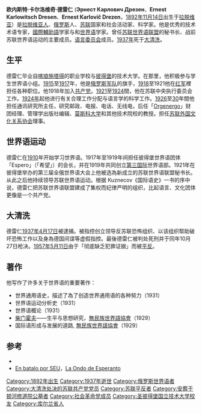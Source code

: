 {{refimprove|time=2017-03-19T08:59:57+00:00}}
'''欧内斯特·卡尔洛维奇·德雷仁''' ({{Ru}}'''Эрнест Карлович Дрезен'''、{{De}}'''Ernest Karlowitsch Dresen'''、{{Eo}}'''Ernest Karloviĉ Drezen'''，[[1892年|1892年]][[11月14日|11月14日]]出生于[[拉脱维亚|拉脱维亚]]）是[[拉脱维亚人|拉脱维亚人]]、[[俄罗斯|俄罗斯]]人、[[苏联|苏联]]国家和社会活动家、科学家。他是优秀的技术术语专家，[[國際輔助語|國際輔助語]]学家与和[[世界语|世界语]]学家。曾任[[苏联世界语联盟|苏联世界语联盟]]的秘书长、战前苏联世界语运动的主要成员。[[语言委员会|语言委员会]]成员。[[1937年|1937年]]死于[[大清洗|大清洗]]。

==生平==
德雷仁毕业自[[喀琅施塔得|喀琅施塔得]]的职业学校与[[圣彼得堡|彼得堡]]的技术大学。在那里，他积极参与学生世界语小组。[[1915年|1915]]至[[1917年|1917]]年，他是[[俄罗斯军队|俄罗斯军队]]的旗手，[[1918年|1918]]至1921他在[[苏联工农红军|红军]]裡担任各种职位。他1918年加入[[苏联共产党|共产党]]。[[1921年|1921]]至[[1924年|1924]]間，他在苏联中央执行委员会工作。[[1924年|1924年]]起他进行有关合理工作分配与语言学的科学工作。[[1926年|1926]]至[[1930年|30]]年間他担任通讯研究所主任，研究邮政、电报、电话、无线电，后任「[[Orgenergo|Orgenergo]]」财团经理、管理学出版社编辑、[[莫斯科大学|莫斯科大学]]和其他技术院校的教授。担任[[苏联外国文化关系协会|苏联外国文化关系协会]]理事。

==世界语运动==
德雷仁在[[1910年|1910]]年开始学习世界语。1917年至1919年间担任彼得堡世界语团体「Espero」（「希望」）的会长，并在1919年共同创立[[第三国际|第三国际]]世界语部。1921年在彼得堡举办的第三届全俄世界语大会上他被选為新成立的苏联世界语联盟秘书长。从此之后他持续领导苏联世界语运动。根据 Kuznecov《国际语史》一书的序中说，德雷仁把苏联世界语联盟建成了集权而纪律严明的组织，比起语言、文化团体更像是一个共产党。 

==大清洗==

德雷仁[[1937年|1937年]][[4月17日|4月17日]]被逮捕。被指控创立领导反苏联恐怖组织、以该组织帮助破坏恐怖工作以及身為德国间谍等虚假指控。最後德雷仁被判处死刑并于同年10月27日枪决。[[1957年|1957年]][[5月11日|5月11日]]由于「彻底缺乏犯罪证据」而被[[大清洗#平反与纪念|平反]]。

==著作==
他写作了许多关于世界语的重要著作：

*世界通用语史，描述了為了创造世界通用语的各种努力（1931）
*世界语运动分析史（1931）
*世界语概论（1931）
*[[柴门霍夫|柴门霍夫]]——生平与思想研究，[[無民族世界語協會|無民族世界語協會]]（1929）
*国际语形成与发展的道路, [[無民族世界語協會|無民族世界語協會]]（1929）

==参考==

*{{cite book|title=世界共通语史:三个世纪的探索|author=德雷仁|publisher=商务书馆|year=1999|translator=徐沫|isbn=9787100028660}}
*[http://esperanto-ondo.ru/H-drezen.htm En batalo por SEU]，[https://web.archive.org/web/20170628165956/http://esperanto-ondo.ru/ La Ondo de Esperanto]

[[Category:1892年出生|Category:1892年出生]]
[[Category:1937年逝世|Category:1937年逝世]]
[[Category:俄罗斯世界语者|Category:俄罗斯世界语者]]
[[Category:大清洗处决的苏联共产党党员|Category:大清洗处决的苏联共产党党员]]
[[Category:苏联平反者|Category:苏联平反者]]
[[Category:安葬于顿河修道院公墓者|Category:安葬于顿河修道院公墓者]]
[[Category:社会革命党成员|Category:社会革命党成员]]
[[Category:圣彼得堡国立技术大学校友|Category:圣彼得堡国立技术大学校友]]
[[Category:库尔兰省人|Category:库尔兰省人]]